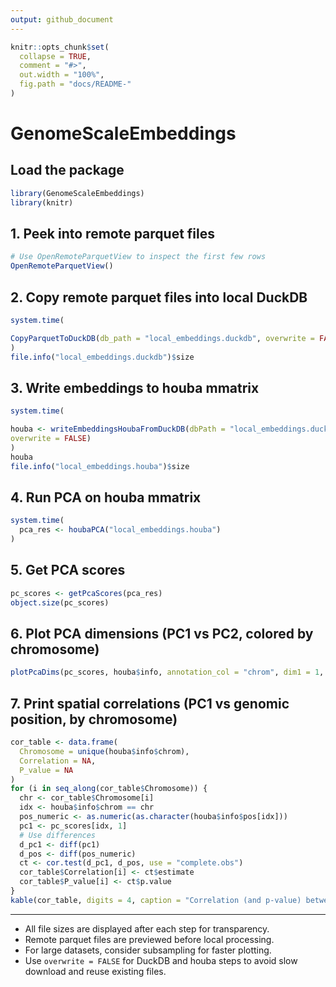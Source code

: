 ```yaml
---
output: github_document
---
```


```r
knitr::opts_chunk$set(
  collapse = TRUE,
  comment = "#>",
  out.width = "100%",
  fig.path = "docs/README-"
)
```

# GenomeScaleEmbeddings

## Load the package

```r
library(GenomeScaleEmbeddings)
library(knitr)
```

## 1. Peek into remote parquet files

```r
# Use OpenRemoteParquetView to inspect the first few rows
OpenRemoteParquetView()
```

## 2. Copy remote parquet files into local DuckDB

```r
system.time(

CopyParquetToDuckDB(db_path = "local_embeddings.duckdb", overwrite = FALSE)
)
file.info("local_embeddings.duckdb")$size
```

## 3. Write embeddings to houba mmatrix

```r
system.time(

houba <- writeEmbeddingsHoubaFromDuckDB(dbPath = "local_embeddings.duckdb", 
overwrite = FALSE)
)
houba
file.info("local_embeddings.houba")$size
```

## 4. Run PCA on houba mmatrix

```r
system.time(
  pca_res <- houbaPCA("local_embeddings.houba")
)
```

## 5. Get PCA scores

```r
pc_scores <- getPcaScores(pca_res)
object.size(pc_scores)
```

## 6. Plot PCA dimensions (PC1 vs PC2, colored by chromosome)

```r
plotPcaDims(pc_scores, houba$info, annotation_col = "chrom", dim1 = 1, dim2 = 2)
```

## 7. Print spatial correlations (PC1 vs genomic position, by chromosome)

```r
cor_table <- data.frame(
  Chromosome = unique(houba$info$chrom),
  Correlation = NA,
  P_value = NA
)
for (i in seq_along(cor_table$Chromosome)) {
  chr <- cor_table$Chromosome[i]
  idx <- houba$info$chrom == chr
  pos_numeric <- as.numeric(as.character(houba$info$pos[idx]))
  pc1 <- pc_scores[idx, 1]
  # Use differences
  d_pc1 <- diff(pc1)
  d_pos <- diff(pos_numeric)
  ct <- cor.test(d_pc1, d_pos, use = "complete.obs")
  cor_table$Correlation[i] <- ct$estimate
  cor_table$P_value[i] <- ct$p.value
}
kable(cor_table, digits = 4, caption = "Correlation (and p-value) between PC1 and Genomic Position differences by Chromosome")
```

---

- All file sizes are displayed after each step for transparency.
- Remote parquet files are previewed before local processing.
- For large datasets, consider subsampling for faster plotting.
- Use `overwrite = FALSE` for DuckDB and houba steps to avoid slow download and reuse existing files.
